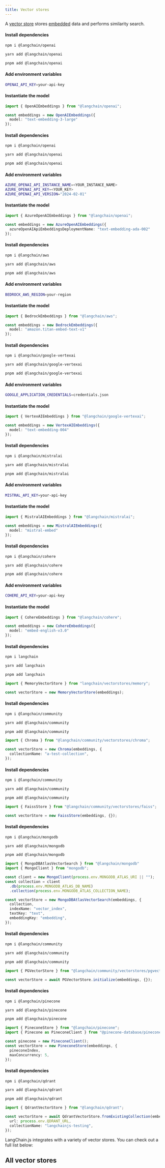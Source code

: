 ```yaml
---
title: Vector stores
---
```


A [vector store](/oss/javascript/concepts/#vectorstores) stores [embedded](/oss/javascript/concepts/embedding_models) data and performs similarity search.

<Tabs>
<Tab title="OpenAI">

#### Install dependencies

<Tabs>
<Tab title="npm">

```bash
npm i @langchain/openai
```

</Tab>
<Tab title="yarn">

```bash
yarn add @langchain/openai
```

</Tab>
<Tab title="pnpm">

```bash
pnpm add @langchain/openai
```

</Tab>
</Tabs>

#### Add environment variables

```bash
OPENAI_API_KEY=your-api-key
```

#### Instantiate the model

```typescript
import { OpenAIEmbeddings } from "@langchain/openai";

const embeddings = new OpenAIEmbeddings({
  model: "text-embedding-3-large"
});
```

</Tab>
<Tab title="Azure">

#### Install dependencies

<Tabs>
<Tab title="npm">

```bash
npm i @langchain/openai
```

</Tab>
<Tab title="yarn">

```bash
yarn add @langchain/openai
```

</Tab>
<Tab title="pnpm">

```bash
pnpm add @langchain/openai
```

</Tab>
</Tabs>

#### Add environment variables

```bash
AZURE_OPENAI_API_INSTANCE_NAME=<YOUR_INSTANCE_NAME>
AZURE_OPENAI_API_KEY=<YOUR_KEY>
AZURE_OPENAI_API_VERSION="2024-02-01"
```

#### Instantiate the model

```typescript
import { AzureOpenAIEmbeddings } from "@langchain/openai";

const embeddings = new AzureOpenAIEmbeddings({
  azureOpenAIApiEmbeddingsDeploymentName: "text-embedding-ada-002"
});
```

</Tab>
<Tab title="AWS">

#### Install dependencies

<Tabs>
<Tab title="npm">

```bash
npm i @langchain/aws
```

</Tab>
<Tab title="yarn">

```bash
yarn add @langchain/aws
```

</Tab>
<Tab title="pnpm">

```bash
pnpm add @langchain/aws
```

</Tab>
</Tabs>

#### Add environment variables

```bash
BEDROCK_AWS_REGION=your-region
```

#### Instantiate the model

```typescript
import { BedrockEmbeddings } from "@langchain/aws";

const embeddings = new BedrockEmbeddings({
  model: "amazon.titan-embed-text-v1"
});
```

</Tab>
<Tab title="VertexAI">

#### Install dependencies

<Tabs>
<Tab title="npm">

```bash
npm i @langchain/google-vertexai
```

</Tab>
<Tab title="yarn">

```bash
yarn add @langchain/google-vertexai
```

</Tab>
<Tab title="pnpm">

```bash
pnpm add @langchain/google-vertexai
```

</Tab>
</Tabs>

#### Add environment variables

```bash
GOOGLE_APPLICATION_CREDENTIALS=credentials.json
```

#### Instantiate the model

```typescript
import { VertexAIEmbeddings } from "@langchain/google-vertexai";

const embeddings = new VertexAIEmbeddings({
  model: "text-embedding-004"
});
```

</Tab>
<Tab title="MistralAI">

#### Install dependencies

<Tabs>
<Tab title="npm">

```bash
npm i @langchain/mistralai
```

</Tab>
<Tab title="yarn">

```bash
yarn add @langchain/mistralai
```

</Tab>
<Tab title="pnpm">

```bash
pnpm add @langchain/mistralai
```

</Tab>
</Tabs>

#### Add environment variables

```bash
MISTRAL_API_KEY=your-api-key
```

#### Instantiate the model

```typescript
import { MistralAIEmbeddings } from "@langchain/mistralai";

const embeddings = new MistralAIEmbeddings({
  model: "mistral-embed"
});
```

</Tab>
<Tab title="Cohere">

#### Install dependencies

<Tabs>
<Tab title="npm">

```bash
npm i @langchain/cohere
```

</Tab>
<Tab title="yarn">

```bash
yarn add @langchain/cohere
```

</Tab>
<Tab title="pnpm">

```bash
pnpm add @langchain/cohere
```

</Tab>
</Tabs>

#### Add environment variables

```bash
COHERE_API_KEY=your-api-key
```

#### Instantiate the model

```typescript
import { CohereEmbeddings } from "@langchain/cohere";

const embeddings = new CohereEmbeddings({
  model: "embed-english-v3.0"
});
```

</Tab>
</Tabs>

<Tabs>
<Tab title="Memory">

#### Install dependencies

<Tabs>
<Tab title="npm">

```bash
npm i langchain
```

</Tab>
<Tab title="yarn">

```bash
yarn add langchain
```

</Tab>
<Tab title="pnpm">

```bash
pnpm add langchain
```

</Tab>
</Tabs>

```typescript
import { MemoryVectorStore } from "langchain/vectorstores/memory";

const vectorStore = new MemoryVectorStore(embeddings);
```

</Tab>
<Tab title="Chroma">

#### Install dependencies

<Tabs>
<Tab title="npm">

```bash
npm i @langchain/community
```

</Tab>
<Tab title="yarn">

```bash
yarn add @langchain/community
```

</Tab>
<Tab title="pnpm">

```bash
pnpm add @langchain/community
```

</Tab>
</Tabs>

```typescript
import { Chroma } from "@langchain/community/vectorstores/chroma";

const vectorStore = new Chroma(embeddings, {
  collectionName: "a-test-collection",
});
```

</Tab>
<Tab title="FAISS">

#### Install dependencies

<Tabs>
<Tab title="npm">

```bash
npm i @langchain/community
```

</Tab>
<Tab title="yarn">

```bash
yarn add @langchain/community
```

</Tab>
<Tab title="pnpm">

```bash
pnpm add @langchain/community
```

</Tab>
</Tabs>

```typescript
import { FaissStore } from "@langchain/community/vectorstores/faiss";

const vectorStore = new FaissStore(embeddings, {});
```

</Tab>
<Tab title="MongoDB">

#### Install dependencies

<Tabs>
<Tab title="npm">

```bash
npm i @langchain/mongodb
```

</Tab>
<Tab title="yarn">

```bash
yarn add @langchain/mongodb
```

</Tab>
<Tab title="pnpm">

```bash
pnpm add @langchain/mongodb
```

</Tab>
</Tabs>

```typescript
import { MongoDBAtlasVectorSearch } from "@langchain/mongodb"
import { MongoClient } from "mongodb";

const client = new MongoClient(process.env.MONGODB_ATLAS_URI || "");
const collection = client
  .db(process.env.MONGODB_ATLAS_DB_NAME)
  .collection(process.env.MONGODB_ATLAS_COLLECTION_NAME);

const vectorStore = new MongoDBAtlasVectorSearch(embeddings, {
  collection,
  indexName: "vector_index",
  textKey: "text",
  embeddingKey: "embedding",
});
```

</Tab>
<Tab title="PGVector">

#### Install dependencies

<Tabs>
<Tab title="npm">

```bash
npm i @langchain/community
```

</Tab>
<Tab title="yarn">

```bash
yarn add @langchain/community
```

</Tab>
<Tab title="pnpm">

```bash
pnpm add @langchain/community
```

</Tab>
</Tabs>

```typescript
import { PGVectorStore } from "@langchain/community/vectorstores/pgvector";

const vectorStore = await PGVectorStore.initialize(embeddings, {});
```

</Tab>
<Tab title="Pinecone">

#### Install dependencies

<Tabs>
<Tab title="npm">

```bash
npm i @langchain/pinecone
```

</Tab>
<Tab title="yarn">

```bash
yarn add @langchain/pinecone
```

</Tab>
<Tab title="pnpm">

```bash
pnpm add @langchain/pinecone
```

</Tab>
</Tabs>

```typescript
import { PineconeStore } from "@langchain/pinecone";
import { Pinecone as PineconeClient } from "@pinecone-database/pinecone";

const pinecone = new PineconeClient();
const vectorStore = new PineconeStore(embeddings, {
  pineconeIndex,
  maxConcurrency: 5,
});
```

</Tab>
<Tab title="Qdrant">

#### Install dependencies

<Tabs>
<Tab title="npm">

```bash
npm i @langchain/qdrant
```

</Tab>
<Tab title="yarn">

```bash
yarn add @langchain/qdrant
```

</Tab>
<Tab title="pnpm">

```bash
pnpm add @langchain/qdrant
```

</Tab>
</Tabs>

```typescript
import { QdrantVectorStore } from "@langchain/qdrant";

const vectorStore = await QdrantVectorStore.fromExistingCollection(embeddings, {
  url: process.env.QDRANT_URL,
  collectionName: "langchainjs-testing",
});
```

</Tab>
</Tabs>

LangChain.js integrates with a variety of vector stores. You can check out a full list below:

## All vector stores

<Columns cols={3}>
  <Card
    title="AnalyticDB"
    icon="link"
    href="/oss/javascript/integrations/vectorstores/analyticdb"
    arrow="true"
    cta="View guide"
  >
  </Card>
  <Card
    title="Astra DB"
    icon="link"
    href="/oss/javascript/integrations/vectorstores/astradb"
    arrow="true"
    cta="View guide"
  >
  </Card>
  <Card
    title="Azion EdgeSQL"
    icon="link"
    href="/oss/javascript/integrations/vectorstores/azion-edgesql"
    arrow="true"
    cta="View guide"
  >
  </Card>
  <Card
    title="Azure AI Search"
    icon="link"
    href="/oss/javascript/integrations/vectorstores/azure_aisearch"
    arrow="true"
    cta="View guide"
  >
  </Card>
  <Card
    title="Azure Cosmos DB for MongoDB vCore"
    icon="link"
    href="/oss/javascript/integrations/vectorstores/azure_cosmosdb_mongodb"
    arrow="true"
    cta="View guide"
  >
  </Card>
  <Card
    title="Azure Cosmos DB for NoSQL"
    icon="link"
    href="/oss/javascript/integrations/vectorstores/azure_cosmosdb_nosql"
    arrow="true"
    cta="View guide"
  >
  </Card>
  <Card
    title="Cassandra"
    icon="link"
    href="/oss/javascript/integrations/vectorstores/cassandra"
    arrow="true"
    cta="View guide"
  >
  </Card>
  <Card
    title="Chroma"
    icon="link"
    href="/oss/javascript/integrations/vectorstores/chroma"
    arrow="true"
    cta="View guide"
  >
  </Card>
  <Card
    title="ClickHouse"
    icon="link"
    href="/oss/javascript/integrations/vectorstores/clickhouse"
    arrow="true"
    cta="View guide"
  >
  </Card>
  <Card
    title="CloseVector"
    icon="link"
    href="/oss/javascript/integrations/vectorstores/closevector"
    arrow="true"
    cta="View guide"
  >
  </Card>
  <Card
    title="Cloudflare Vectorize"
    icon="link"
    href="/oss/javascript/integrations/vectorstores/cloudflare_vectorize"
    arrow="true"
    cta="View guide"
  >
  </Card>
  <Card
    title="Convex"
    icon="link"
    href="/oss/javascript/integrations/vectorstores/convex"
    arrow="true"
    cta="View guide"
  >
  </Card>
  <Card
    title="Couchbase"
    icon="link"
    href="/oss/javascript/integrations/vectorstores/couchbase"
    arrow="true"
    cta="View guide"
  >
  </Card>
  <Card
    title="Elasticsearch"
    icon="link"
    href="/oss/javascript/integrations/vectorstores/elasticsearch"
    arrow="true"
    cta="View guide"
  >
  </Card>
  <Card
    title="Faiss"
    icon="link"
    href="/oss/javascript/integrations/vectorstores/faiss"
    arrow="true"
    cta="View guide"
  >
  </Card>
  <Card
    title="Google Cloud SQL for PostgreSQL"
    icon="link"
    href="/oss/javascript/integrations/vectorstores/google_cloudsql_pg"
    arrow="true"
    cta="View guide"
  >
  </Card>
  <Card
    title="Google Vertex AI Matching Engine"
    icon="link"
    href="/oss/javascript/integrations/vectorstores/googlevertexai"
    arrow="true"
    cta="View guide"
  >
  </Card>
  <Card
    title="SAP HANA Cloud Vector Engine"
    icon="link"
    href="/oss/javascript/integrations/vectorstores/hanavector"
    arrow="true"
    cta="View guide"
  >
  </Card>
  <Card
    title="HNSWLib"
    icon="link"
    href="/oss/javascript/integrations/vectorstores/hnswlib"
    arrow="true"
    cta="View guide"
  >
  </Card>
  <Card
    title="LanceDB"
    icon="link"
    href="/oss/javascript/integrations/vectorstores/lancedb"
    arrow="true"
    cta="View guide"
  >
  </Card>
  <Card
    title="libSQL"
    icon="link"
    href="/oss/javascript/integrations/vectorstores/libsql"
    arrow="true"
    cta="View guide"
  >
  </Card>
  <Card
    title="MariaDB"
    icon="link"
    href="/oss/javascript/integrations/vectorstores/mariadb"
    arrow="true"
    cta="View guide"
  >
  </Card>
  <Card
    title="In-memory"
    icon="link"
    href="/oss/javascript/integrations/vectorstores/memory"
    arrow="true"
    cta="View guide"
  >
  </Card>
  <Card
    title="Milvus"
    icon="link"
    href="/oss/javascript/integrations/vectorstores/milvus"
    arrow="true"
    cta="View guide"
  >
  </Card>
  <Card
    title="Momento Vector Index (MVI)"
    icon="link"
    href="/oss/javascript/integrations/vectorstores/momento_vector_index"
    arrow="true"
    cta="View guide"
  >
  </Card>
  <Card
    title="MongoDB Atlas"
    icon="link"
    href="/oss/javascript/integrations/vectorstores/mongodb_atlas"
    arrow="true"
    cta="View guide"
  >
  </Card>
  <Card
    title="MyScale"
    icon="link"
    href="/oss/javascript/integrations/vectorstores/myscale"
    arrow="true"
    cta="View guide"
  >
  </Card>
  <Card
    title="Neo4j Vector Index"
    icon="link"
    href="/oss/javascript/integrations/vectorstores/neo4jvector"
    arrow="true"
    cta="View guide"
  >
  </Card>
  <Card
    title="Neon Postgres"
    icon="link"
    href="/oss/javascript/integrations/vectorstores/neon"
    arrow="true"
    cta="View guide"
  >
  </Card>
  <Card
    title="OpenSearch"
    icon="link"
    href="/oss/javascript/integrations/vectorstores/opensearch"
    arrow="true"
    cta="View guide"
  >
  </Card>
  <Card
    title="PGVector"
    icon="link"
    href="/oss/javascript/integrations/vectorstores/pgvector"
    arrow="true"
    cta="View guide"
  >
  </Card>
  <Card
    title="Pinecone"
    icon="link"
    href="/oss/javascript/integrations/vectorstores/pinecone"
    arrow="true"
    cta="View guide"
  >
  </Card>
  <Card
    title="Prisma"
    icon="link"
    href="/oss/javascript/integrations/vectorstores/prisma"
    arrow="true"
    cta="View guide"
  >
  </Card>
  <Card
    title="Qdrant"
    icon="link"
    href="/oss/javascript/integrations/vectorstores/qdrant"
    arrow="true"
    cta="View guide"
  >
  </Card>
  <Card
    title="Redis"
    icon="link"
    href="/oss/javascript/integrations/vectorstores/redis"
    arrow="true"
    cta="View guide"
  >
  </Card>
  <Card
    title="Rockset"
    icon="link"
    href="/oss/javascript/integrations/vectorstores/rockset"
    arrow="true"
    cta="View guide"
  >
  </Card>
  <Card
    title="SingleStore"
    icon="link"
    href="/oss/javascript/integrations/vectorstores/singlestore"
    arrow="true"
    cta="View guide"
  >
  </Card>
  <Card
    title="Supabase"
    icon="link"
    href="/oss/javascript/integrations/vectorstores/supabase"
    arrow="true"
    cta="View guide"
  >
  </Card>
  <Card
    title="Tigris"
    icon="link"
    href="/oss/javascript/integrations/vectorstores/tigris"
    arrow="true"
    cta="View guide"
  >
  </Card>
  <Card
    title="Turbopuffer"
    icon="link"
    href="/oss/javascript/integrations/vectorstores/turbopuffer"
    arrow="true"
    cta="View guide"
  >
  </Card>
  <Card
    title="TypeORM"
    icon="link"
    href="/oss/javascript/integrations/vectorstores/typeorm"
    arrow="true"
    cta="View guide"
  >
  </Card>
  <Card
    title="Typesense"
    icon="link"
    href="/oss/javascript/integrations/vectorstores/typesense"
    arrow="true"
    cta="View guide"
  >
  </Card>
  <Card
    title="Upstash Vector"
    icon="link"
    href="/oss/javascript/integrations/vectorstores/upstash"
    arrow="true"
    cta="View guide"
  >
  </Card>
  <Card
    title="USearch"
    icon="link"
    href="/oss/javascript/integrations/vectorstores/usearch"
    arrow="true"
    cta="View guide"
  >
  </Card>
  <Card
    title="Vectara"
    icon="link"
    href="/oss/javascript/integrations/vectorstores/vectara"
    arrow="true"
    cta="View guide"
  >
  </Card>
  <Card
    title="Vercel Postgres"
    icon="link"
    href="/oss/javascript/integrations/vectorstores/vercel_postgres"
    arrow="true"
    cta="View guide"
  >
  </Card>
  <Card
    title="Voy"
    icon="link"
    href="/oss/javascript/integrations/vectorstores/voy"
    arrow="true"
    cta="View guide"
  >
  </Card>
  <Card
    title="Weaviate"
    icon="link"
    href="/oss/javascript/integrations/vectorstores/weaviate"
    arrow="true"
    cta="View guide"
  >
  </Card>
  <Card
    title="Xata"
    icon="link"
    href="/oss/javascript/integrations/vectorstores/xata"
    arrow="true"
    cta="View guide"
  >
  </Card>
  <Card
    title="Zep Open Source"
    icon="link"
    href="/oss/javascript/integrations/vectorstores/zep"
    arrow="true"
    cta="View guide"
  >
  </Card>
  <Card
    title="Zep Cloud"
    icon="link"
    href="/oss/javascript/integrations/vectorstores/zep_cloud"
    arrow="true"
    cta="View guide"
  >
  </Card>
</Columns>
